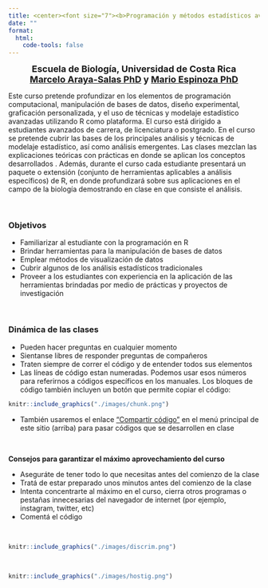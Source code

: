 ```yaml
---
title: <center><font size="7"><b>Programación y métodos estadísticos avanzados en R</b></font></center>
date: ""
format:
  html:
    code-tools: false
---
```


<!-- <div class="alert alert-success"> -->

<!-- <center><font size="5"><b>Nuevo curso: <i>Herramientas prácticas para investigación reproducible</i></b></font></center> -->

<!-- Objetivos:  -->

<!-- 1. repositorios en linea para compartir datos y productos de la investigación  -->

<!-- 1. herramientas digitales de libre acceso -->

<!-- 1. implementación de buenas pŕacticas de manejo y análisis de datos -->

<!-- <center><font size="5"><b><i><a href="https://marce10.github.io/ciencia_reproducible/">Enlace al curso</a></i></b></font></center> -->

<!-- </div> -->

<!-- &nbsp; -->

<center><font size="4"><b>Escuela de Biología, Universidad de Costa Rica<br></b></font></center>

<center><font size="4"><b><a href="https://marce10.github.io/">Marcelo Araya-Salas PhD</a> y <a href="https://scholar.google.com/citations?user=hTu_SnkAAAAJ&hl=es&oi=ao"> Mario Espinoza PhD</a><br></b></font></center>

Este curso pretende profundizar en los elementos de programación computacional, manipulación de bases de datos, diseño experimental, graficación personalizada, y el uso de técnicas y modelaje estadístico avanzadas utilizando R como plataforma. El curso está dirigido a estudiantes avanzados de carrera, de licenciatura o postgrado. En el curso se pretende cubrir las bases de los principales análisis y técnicas de modelaje estadístico, así como análisis emergentes. Las clases mezclan las explicaciones teóricas con prácticas en donde se aplican los conceptos desarrollados . Además, durante el curso cada estudiante presentará un paquete o extensión (conjunto de herramientas aplicables a análisis específicos) de R, en donde profundizará sobre sus aplicaciones en el campo de la biología demostrando en clase en que consiste el análisis.

 

::: {.alert .alert-info}
### **Objetivos** {.unnumbered .unlisted}

-   Familiarizar al estudiante con la programación en R
-   Brindar herramientas para la manipulación de bases de datos
-   Emplear métodos de visualización de datos
-   Cubrir algunos de los análisis estadísticos tradicionales
-   Proveer a los estudiantes con experiencia en la aplicación de las herramientas brindadas por medio de prácticas y proyectos de investigación
:::

 

### **Dinámica de las clases** {.unnumbered .unlisted}

-   Pueden hacer preguntas en cualquier momento
-   Sientanse libres de responder preguntas de compañeros
-   Traten siempre de correr el código y de entender todos sus elementos
-   Las líneas de código estan numeradas. Podemos usar esos números para referirnos a códigos específicos en los manuales. Los bloques de código también incluyen un botón que permite copiar el código:

```r

knitr::include_graphics("./images/chunk.png")
```

-   También usaremos el enlace ["Compartir código"](https://codefile.io/f/XOIzH23KfULuZKyZ1TYT) en el menú principal de este sitio (arriba) para pasar códigos que se desarrollen en clase

 

::: {.alert .alert-warning}
**Consejos para garantizar el máximo aprovechamiento del curso**

-   Aseguráte de tener todo lo que necesitas antes del comienzo de la clase
-   Tratá de estar preparado unos minutos antes del comienzo de la clase
-   Intenta concentrarte al máximo en el curso, cierra otros programas o pestañas innecesarias del navegador de internet (por ejemplo, instagram, twitter, etc)
-   Comentá el código
:::

 

```r
knitr::include_graphics("./images/discrim.png")
```

 

```r
knitr::include_graphics("./images/hostig.png")
```
